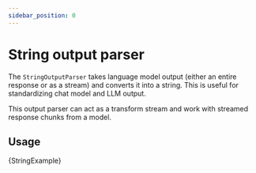 ```yaml
---
sidebar_position: 0
---
```


# String output parser

The `StringOutputParser` takes language model output (either an entire response or as a stream) and converts
it into a string. This is useful for standardizing chat model and LLM output.

This output parser can act as a transform stream and work with streamed response chunks from a model.

## Usage


<CodeBlock language="typescript">{StringExample}</CodeBlock>
